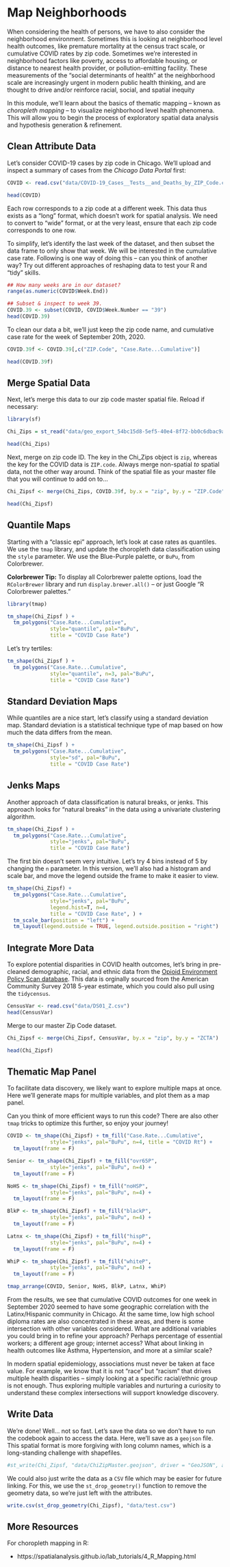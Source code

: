 # Map Neighborhoods

When considering the health of persons, we have to also consider the neighborhood environment. Sometimes this is looking at neighborhood level health outcomes, like premature mortality at the census tract scale, or cumulative COVID rates by zip code. Sometimes we're interested in neighborhood factors like  poverty, access to affordable housing, or distance to nearest health provider, or pollution-emitting facility. These measurements of the "social determinants of health" at the neighborhood scale are increasingly urgent in modern public health thinking, and are thought to drive and/or reinforce racial, social, and spatial inequity

In this module, we'll learn about the basics of thematic mapping -- known as *choropleth mapping* -- to visualize neighborhood level health phenomena. This will allow you to begin the process of exploratory spatial data analysis and hypothesis generation & refinement.

## Clean Attribute Data

Let's consider COVID-19 cases by zip code in Chicago. We'll upload and inspect a summary of cases from the *Chicago Data Portal* first:

```r
COVID <- read.csv("data/COVID-19_Cases__Tests__and_Deaths_by_ZIP_Code.csv")

head(COVID)
```

Each row corresponds to a zip code at a different week. This data thus exists as a "long" format, which doesn't work for spatial analysis. We need to convert to "wide" format, or at the very least, ensure that each zip code corresponds to one row. 

To simplify, let's identify the last week of the dataset, and then subset the data frame to only show that week. We will be interested in the cumulative case rate. Following is one way of doing this -- can you think of another way? Try out different approaches of reshaping data to test your R and "tidy" skills.

```r
## How many weeks are in our dataset?
range(as.numeric(COVID$Week.End))

## Subset & inspect to week 39.
COVID.39 <- subset(COVID, COVID$Week.Number == "39")
head(COVID.39)
```

To clean our data a bit, we'll just keep the zip code name, and cumulative case rate for the week of September 20th, 2020.

```r
COVID.39f <- COVID.39[,c("ZIP.Code", "Case.Rate...Cumulative")]

head(COVID.39f)
```

## Merge Spatial Data

Next, let's merge this data to our zip code master spatial file. Reload if necessary:

```r
library(sf)

Chi_Zips = st_read("data/geo_export_54bc15d8-5ef5-40e4-8f72-bb0c6dbac9a5.shp")

head(Chi_Zips)
```

Next, merge on zip code ID. The key in the Chi_Zips object is `zip`, whereas the key for the COVID data is `ZIP.code`. Always merge non-spatial *to* spatial data, not the other way around. Think of the spatial file as your master file that you will continue to add on to...

```r
Chi_Zipsf <- merge(Chi_Zips, COVID.39f, by.x = "zip", by.y = "ZIP.Code", all = TRUE)

head(Chi_Zipsf)
```

## Quantile Maps

Starting with a "classic epi" approach, let's look at case rates as quantiles. We use the `tmap` library, and update the choropleth data classification using the `style` parameter. We use the Blue-Purple palette, or `BuPu`, from Colorbrewer. 


**Colorbrewer Tip:** To display all Colorbrewer palette options, load the `RColorBrewer` library and run `display.brewer.all()` -- or just Google "R Colorbrewer palettes."

```r
library(tmap)

tm_shape(Chi_Zipsf ) +
  tm_polygons("Case.Rate...Cumulative", 
              style="quantile", pal="BuPu",
              title = "COVID Case Rate") 
```


Let's try tertiles:

```r
tm_shape(Chi_Zipsf ) +
  tm_polygons("Case.Rate...Cumulative", 
              style="quantile", n=3, pal="BuPu",
              title = "COVID Case Rate") 
```

## Standard Deviation Maps

While quantiles are a nice start, let's classify using a standard deviation map. Standard deviation is a statistical technique type of map based on how much the data differs from the mean. 

```r
tm_shape(Chi_Zipsf ) +
  tm_polygons("Case.Rate...Cumulative", 
              style="sd", pal="BuPu",
              title = "COVID Case Rate") 
```

## Jenks Maps

Another approach of data classification is natural breaks, or jenks. This approach looks for "natural breaks" in the data using a univariate clustering algorithm.

```r
tm_shape(Chi_Zipsf ) +
  tm_polygons("Case.Rate...Cumulative", 
              style="jenks", pal="BuPu",
              title = "COVID Case Rate") 
```

The first bin doesn't seem very intuitive. Let's try 4 bins instead of 5 by changing the `n` parameter. In this version, we'll also had a histogram and scale bar, and move the legend outside the frame to make it easier to view.

```r
tm_shape(Chi_Zipsf) +
  tm_polygons("Case.Rate...Cumulative", 
              style="jenks", pal="BuPu",
              legend.hist=T, n=4,
              title = "COVID Case Rate", ) + 
  tm_scale_bar(position = "left") + 
  tm_layout(legend.outside = TRUE, legend.outside.position = "right")

```

## Integrate More Data

To explore potential disparities in COVID health outcomes, let's bring in pre-cleaned demographic, racial, and ethnic data from the [Opioid Environment Policy Scan database](https://geodacenter.github.io/opioid-policy-scan/). This data is orginally sourced from the American Community Survey 2018 5-year estimate, which you could also pull using the `tidycensus`.

```r
CensusVar <- read.csv("data/DS01_Z.csv")
head(CensusVar)
```

Merge to our master Zip Code dataset.

```r
Chi_Zipsf <- merge(Chi_Zipsf, CensusVar, by.x = "zip", by.y = "ZCTA")

head(Chi_Zipsf)
```

## Thematic Map Panel
To facilitate data discovery, we likely want to explore multiple maps at once. Here we'll generate maps for multiple variables, and plot them as a map panel.

Can you think of more efficient ways to run this code? There are also other `tmap` tricks to optimize this further, so enjoy your journey!

```r

COVID <- tm_shape(Chi_Zipsf) + tm_fill("Case.Rate...Cumulative", 
              style="jenks", pal="BuPu", n=4, title = "COVID Rt") + 
  tm_layout(frame = F)

Senior <- tm_shape(Chi_Zipsf) + tm_fill("ovr65P", 
              style="jenks", pal="BuPu", n=4) +
  tm_layout(frame = F)

NoHS <- tm_shape(Chi_Zipsf) + tm_fill("noHSP", 
              style="jenks", pal="BuPu", n=4) +
  tm_layout(frame = F)

BlkP <- tm_shape(Chi_Zipsf) + tm_fill("blackP", 
              style="jenks", pal="BuPu", n=4) +
  tm_layout(frame = F)

Latnx <- tm_shape(Chi_Zipsf) + tm_fill("hispP", 
              style="jenks", pal="BuPu", n=4) +
  tm_layout(frame = F)

WhiP <- tm_shape(Chi_Zipsf) + tm_fill("whiteP", 
              style="jenks", pal="BuPu", n=4) +
  tm_layout(frame = F)

tmap_arrange(COVID, Senior, NoHS, BlkP, Latnx, WhiP)
```

From the results, we see that cumulative COVID outcomes for one week in September 2020 seemed to have some geographic correlation with the Latinx/Hispanic community in Chicago. At the same time, low high school diploma rates are also concentrated in these areas, and there is some intersection with other variables considered. What are additional variables you could bring in to refine your approach? Perhaps percentage of essential workers; a different age group; internet access? What about linking in health outcomes like Asthma, Hypertension, and more at a similar scale?

In modern spatial epidemiology, associations must never be taken at face value. For example, we know that it is not "race" but "racism" that drives multiple health disparities -- simply looking at a specific racial/ethnic group is not enough. Thus exploring multiple variables and nurturing a curiosity to understand these complex intersections will support knowledge discovery.

## Write Data
We're  done! Well... not so fast. Let's save the data so we don't have to run the codebook again to access the data. Here, we'll save as a `geojson` file. This spatial format is more forgiving with long column names, which is a long-standing challenge with shapefiles. 

```r
#st_write(Chi_Zipsf, "data/ChiZipMaster.geojson", driver = "GeoJSON", append= FALSE)
```

We could also just write the data as a `CSV` file which may be easier for future linking. For this, we use the `st_drop_geometry()` function to remove the geometry data, so we're just left with the attributes.

```r
write.csv(st_drop_geometry(Chi_Zipsf), "data/test.csv")
```

## More Resources {-}

For choropleth mapping in R:

- https://spatialanalysis.github.io/lab_tutorials/4_R_Mapping.html